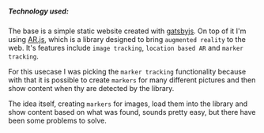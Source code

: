 ##### Technology used:
The base is a simple static website created with [gatsbyjs](https://www.gatsbyjs.com/).
On top of it I'm using [AR.js](https://ar-js-org.github.io/AR.js-Docs/), which is a library
designed to bring `augmented reality` to the web. It's features include `image tracking`,
`location based AR` and `marker tracking`.

For this usecase I was picking the `marker tracking` functionality because with that it is possible
to create `markers` for many different pictures and then show content when thy are detected by the
library.

The idea itself, creating `markers` for images, load them into the library and show content based on
what was found, sounds pretty easy, but there have been some problems to solve.
